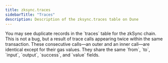 ```yaml
---
title: zksync.traces
sidebarTitle: "Traces"
description: Description of the zksync.traces table on Dune
---
```



<Warning> 
You may see duplicate records in the `traces` table for the zkSync chain. This is not a bug, but a result of trace calls appearing twice within the same transaction. These consecutive calls—an outer and an inner call—are identical except for their gas values. They share the same `from`, `to`, `input`, `output`, `success`, and `value` fields.
</Warning>

<TracesSnippet blockchain="zksync" />
